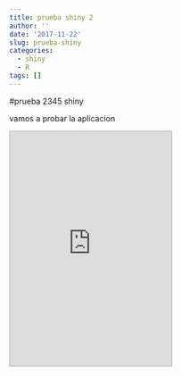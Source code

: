 ```yaml
---
title: prueba shiny 2
author: ''
date: '2017-11-22'
slug: prueba-shiny
categories:
  - shiny
  - R
tags: []
---
```


#prueba 2345 shiny

vamos a probar la aplicacion

<iframe src="https://arturiax.win/shiny/PVS/" style="border: 1px solid #AAA; width: 290px; height: 420px"></iframe>